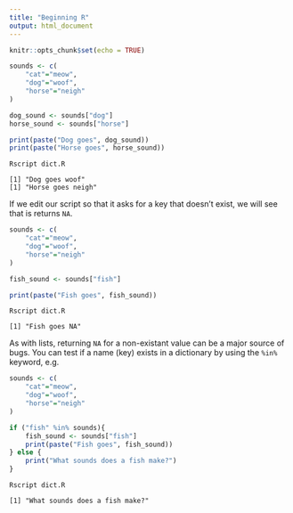 ```yaml
---
title: "Beginning R"
output: html_document
---
```


```r
knitr::opts_chunk$set(echo = TRUE)
```

```R
sounds <- c(
    "cat"="meow", 
    "dog"="woof", 
    "horse"="neigh"
)

dog_sound <- sounds["dog"]
horse_sound <- sounds["horse"]

print(paste("Dog goes", dog_sound))
print(paste("Horse goes", horse_sound))
```

```
Rscript dict.R

[1] "Dog goes woof"
[1] "Horse goes neigh"
```

If we edit our script so that it asks for a key that doesn't exist, 
we will see that is returns `NA`.

```R
sounds <- c(
    "cat"="meow",
    "dog"="woof", 
    "horse"="neigh"
)

fish_sound <- sounds["fish"]

print(paste("Fish goes", fish_sound))
```

```
Rscript dict.R

[1] "Fish goes NA"
```

As with lists, returning `NA` for a non-existant value can be a major
source of bugs. You can test if a name (key) exists in a 
dictionary by using the `%in%` keyword, e.g.

```R
sounds <- c(
    "cat"="meow",
    "dog"="woof",
    "horse"="neigh"
)

if ("fish" %in% sounds){
    fish_sound <- sounds["fish"]
    print(paste("Fish goes", fish_sound))
} else {
    print("What sounds does a fish make?")
}
```

```
Rscript dict.R

[1] "What sounds does a fish make?"
```
